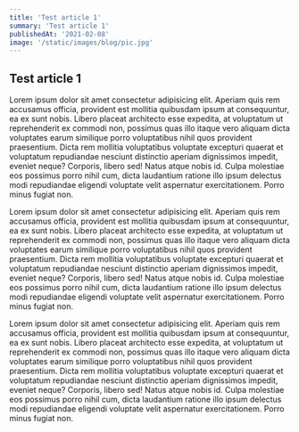 ```yaml
---
title: 'Test article 1'
summary: 'Test article 1'
publishedAt: '2021-02-08'
image: '/static/images/blog/pic.jpg'
---
```


## Test article 1

Lorem ipsum dolor sit amet consectetur adipisicing elit. Aperiam quis rem accusamus officia, provident est mollitia quibusdam ipsum at consequuntur, ea ex sunt nobis. Libero placeat architecto esse expedita, at voluptatum ut reprehenderit ex commodi non, possimus quas illo itaque vero aliquam dicta voluptates earum similique porro voluptatibus nihil quos provident praesentium. Dicta rem mollitia voluptatibus voluptate excepturi quaerat et voluptatum repudiandae nesciunt distinctio aperiam dignissimos impedit, eveniet neque? Corporis, libero sed! Natus atque nobis id. Culpa molestiae eos possimus porro nihil cum, dicta laudantium ratione illo ipsum delectus modi repudiandae eligendi voluptate velit aspernatur exercitationem. Porro minus fugiat non.

Lorem ipsum dolor sit amet consectetur adipisicing elit. Aperiam quis rem accusamus officia, provident est mollitia quibusdam ipsum at consequuntur, ea ex sunt nobis. Libero placeat architecto esse expedita, at voluptatum ut reprehenderit ex commodi non, possimus quas illo itaque vero aliquam dicta voluptates earum similique porro voluptatibus nihil quos provident praesentium. Dicta rem mollitia voluptatibus voluptate excepturi quaerat et voluptatum repudiandae nesciunt distinctio aperiam dignissimos impedit, eveniet neque? Corporis, libero sed! Natus atque nobis id. Culpa molestiae eos possimus porro nihil cum, dicta laudantium ratione illo ipsum delectus modi repudiandae eligendi voluptate velit aspernatur exercitationem. Porro minus fugiat non.

Lorem ipsum dolor sit amet consectetur adipisicing elit. Aperiam quis rem accusamus officia, provident est mollitia quibusdam ipsum at consequuntur, ea ex sunt nobis. Libero placeat architecto esse expedita, at voluptatum ut reprehenderit ex commodi non, possimus quas illo itaque vero aliquam dicta voluptates earum similique porro voluptatibus nihil quos provident praesentium. Dicta rem mollitia voluptatibus voluptate excepturi quaerat et voluptatum repudiandae nesciunt distinctio aperiam dignissimos impedit, eveniet neque? Corporis, libero sed! Natus atque nobis id. Culpa molestiae eos possimus porro nihil cum, dicta laudantium ratione illo ipsum delectus modi repudiandae eligendi voluptate velit aspernatur exercitationem. Porro minus fugiat non.
